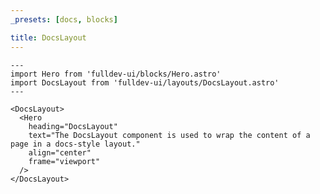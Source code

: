 ```yaml
---
_presets: [docs, blocks]

title: DocsLayout
---
```


```astro live
---
import Hero from 'fulldev-ui/blocks/Hero.astro'
import DocsLayout from 'fulldev-ui/layouts/DocsLayout.astro'
---

<DocsLayout>
  <Hero
    heading="DocsLayout"
    text="The DocsLayout component is used to wrap the content of a page in a docs-style layout."
    align="center"
    frame="viewport"
  />
</DocsLayout>
```
